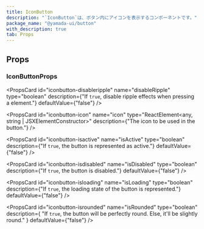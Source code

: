 ```yaml
---
title: IconButton
description: "`IconButton`は、ボタン内にアイコンを表示するコンポーネントです。"
package_name: "@yamada-ui/button"
with_description: true
tab: Props
---
```


## Props

### IconButtonProps

<PropsCard
  id="iconbutton-disableripple"
  name="disableRipple"
  type="boolean"
  description={"If `true`, disable ripple effects when pressing a element."}
  defaultValue={"false"}
/>

<PropsCard
  id="iconbutton-icon"
  name="icon"
  type="ReactElement<any, string | JSXElementConstructor<any>>"
  description={"The icon to be used in the button."}
/>

<PropsCard
  id="iconbutton-isactive"
  name="isActive"
  type="boolean"
  description={"If `true`, the button is represented as active."}
  defaultValue={"false"}
/>

<PropsCard
  id="iconbutton-isdisabled"
  name="isDisabled"
  type="boolean"
  description={"If `true`, the button is disabled."}
  defaultValue={"false"}
/>

<PropsCard
  id="iconbutton-isloading"
  name="isLoading"
  type="boolean"
  description={"If `true`, the loading state of the button is represented."}
  defaultValue={"false"}
/>

<PropsCard
  id="iconbutton-isrounded"
  name="isRounded"
  type="boolean"
  description={
    "If `true`, the button will be perfectly round. Else, it'll be slightly round."
  }
  defaultValue={"false"}
/>
